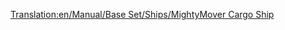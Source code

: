 [[Translation:en/Manual/Base Set/Ships/MightyMover Cargo Ship]]

{{en/Manual/Base Set/Ships/Ships|Name=MightyMover Cargo Ship
|Image=[[File:en/Manual/Base Set/Ships/Toylandcargoship.png|MightyMover Cargo Ship]]
|Cost=£24,375 ($48,750)
|Speed=24 km/h (15 mph)
|Annual=£2,460 ($4,920)
|Designed=1946
|Lifespan=30
|Capacity=160 bags of sweets
|Description=Refitable to all but passengers.
|Real-life=Fictional.
}}
